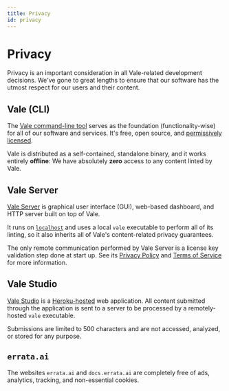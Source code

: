 ```yaml
---
title: Privacy
id: privacy
---
```


# Privacy

Privacy is an important consideration in all Vale-related development decisions. We've gone to great lengths to ensure that our software has the utmost respect for our users and their content.

## Vale (CLI)

The [Vale command-line tool][1] serves as the foundation (functionality-wise) for all of our software and services. It's free, open source, and [permissively licensed][2].

Vale is distributed as a self-contained, standalone binary, and it works entirely **offline**: We have absolutely **zero** access to any content linted by Vale.

## Vale Server

[Vale Server][3] is graphical user interface (GUI), web-based dashboard, and HTTP server built on top of Vale.

It runs on [`localhost`][4] and uses a local `vale` executable to perform all of its linting, so it also inherits all of Vale's content-related privacy guarantees.

The only remote communication performed by Vale Server is a license key validation step done at start up. See its [Privacy Policy][5] and [Terms of Service][6] for more information.

## Vale Studio

[Vale Studio][5] is a [Heroku-hosted][7] web application. All content submitted through the application is sent to a server to be processed by a remotely-hosted `vale` executable.

Submissions are limited to 500 characters and are not accessed, analyzed, or stored for any purpose.

## `errata.ai`

The websites `errata.ai` and `docs.errata.ai` are completely free of ads, analytics, tracking, and
non-essential cookies.

[1]: https://github.com/errata-ai/vale
[2]: https://github.com/errata-ai/vale/blob/v2/LICENSE
[3]: https://errata.ai/vale-server/
[4]: https://en.wikipedia.org/wiki/Localhost
[5]: https://vale-studio.errata.ai/
[5]: https://errata.ai/vale-server/privacy/
[6]: https://errata.ai/vale-server/terms/
[7]: https://www.heroku.com/
[8]: https://github.blog/2020-12-17-no-cookie-for-you/